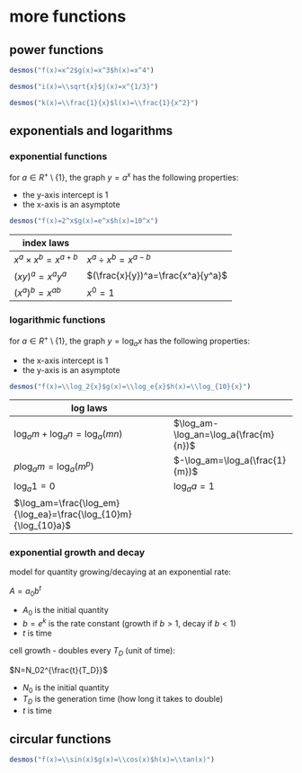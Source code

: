 # more functions

## power functions

```{r echo=FALSE}
desmos("f(x)=x^2$g(x)=x^3$h(x)=x^4")
```

```{r echo=FALSE}
desmos("i(x)=\\sqrt{x}$j(x)=x^{1/3}")
```

```{r echo=FALSE}
desmos("k(x)=\\frac{1}{x}$l(x)=\\frac{1}{x^2}")
```

## exponentials and logarithms

### exponential functions

for $a\in{}R^+\setminus\{1\}$, the graph $y=a^x$ has the following properties:

- the y-axis intercept is 1
- the x-axis is an asymptote

```{r echo=FALSE}
desmos("f(x)=2^x$g(x)=e^x$h(x)=10^x")
```

| index laws               |                                   |
| ------------------------ | --------------------------------- |
| $x^a\times{}x^b=x^{a+b}$ | $x^a\div{}x^b=x^{a-b}$            |
| $(xy)^a=x^ay^a$          | $(\frac{x}{y})^a=\frac{x^a}{y^a}$ |
| $(x^a)^b=x^{ab}$         | $x^0=1$                           |

### logarithmic functions

for $a\in{}R^+\setminus\{1\}$, the graph $y=\log_ax$ has the following properties:

- the x-axis intercept is 1
- the y-axis is an asymptote

```{r echo=FALSE}
desmos("f(x)=\\log_2{x}$g(x)=\\log_e{x}$h(x)=\\log_{10}{x}")
```

| log laws                     |                                       |
| ---------------------------- | ------------------------------------- |
| $\log_am+\log_an=\log_a(mn)$ | $\log_am-\log_an=\log_a(\frac{m}{n})$ |
| $p\log_am=\log_a(m^p)$       | $-\log_am=\log_a(\frac{1}{m})$        |
| $\log_a1=0$                  | $\log_aa=1$                           |
| $\log_am=\frac{\log_em}{\log_ea}=\frac{\log_{10}m}{\log_{10}a}$ |    |

### exponential growth and decay

model for quantity growing/decaying at an exponential rate:

$A=a_0b^t$

- $A_0$ is the initial quantity
- $b=e^k$ is the rate constant (growth if $b>1$, decay if $b<1$)
- $t$ is time

cell growth - doubles every $T_D$ (unit of time):

$N=N_02^{\frac{t}{T_D}}$

- $N_0$ is the initial quantity
- $T_D$ is the generation time (how long it takes to double)
- $t$ is time

## circular functions

```{r echo=FALSE}
desmos("f(x)=\\sin(x)$g(x)=\\cos(x)$h(x)=\\tan(x)")
```